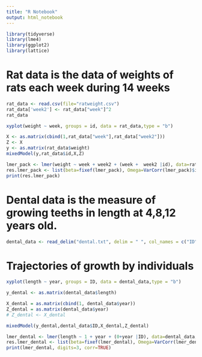 ```yaml
---
title: "R Notebook"
output: html_notebook
---
```


```r
library(tidyverse)
library(lme4)
library(ggplot2)
library(lattice)
```
# Rat data is the data of weights of rats each week during 14 weeks
```r
rat_data <- read.csv(file="ratweight.csv")
rat_data['week2'] <- rat_data["week"]^2
rat_data
```
```r
xyplot(weight ~ week, groups = id, data = rat_data,type = "b")
```

```r
X <- as.matrix(cbind(1,rat_data["week"],rat_data["week2"]))
Z <- X
y <- as.matrix(rat_data$weight)
mixedModel(y,rat_data$id,X,Z)
```

```r
lmer_pack <- lmer(weight ~ week + week2 + (week +  week2 |id), data=rat_data, REML=FALSE)
res.lmer_pack <- list(beta=fixef(lmer_pack), Omega=VarCorr(lmer_pack)$id[,], sigma2=attr(VarCorr(lmer_pack), "sc")^2)
print(res.lmer_pack)
```

# Dental data is the measure of growing teeths in length at 4,8,12 years old.

```r
dental_data <- read_delim("dental.txt", delim = " ", col_names = c("ID","Sex","4","8","12")) %>% pivot_longer(cols = c(3:5), names_to = "year", values_to = "length") %>% mutate(Sex = (Sex == "F")) %>% mutate(length = as.numeric(length), year = as.numeric(year), ID = as.numeric(ID))
```
# Trajectories of growth by individuals

```r
xyplot(length ~ year, groups = ID, data = dental_data,type = "b")
```

```r
y_dental <- as.matrix(dental_data$length)

X_dental = as.matrix(cbind(1, dental_data$year))
Z_dental = as.matrix(dental_data$year)
# Z_dental <- X_dental
```
```r
mixedModel(y_dental,dental_data$ID,X_dental,Z_dental)
```
```r
lmer_dental <- lmer(length ~ 1 + year + (0+year |ID), data=dental_data, REML=FALSE)
res.lmer_dental <- list(beta=fixef(lmer_dental), Omega=VarCorr(lmer_dental)$id[,], sigma2=attr(VarCorr(lmer_dental), "sc")^2)
print(lmer_dental, digits=3, corr=TRUE)
```


